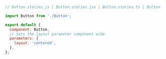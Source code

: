 ```js
// Button.stories.js | Button.stories.jsx | Button.stories.ts | Button.stories.tsx

import Button from './Button';

export default {
  component: Button,
  // Sets the layout parameter component wide.
  parameters: {
    layout: 'centered',
  },
};
```
